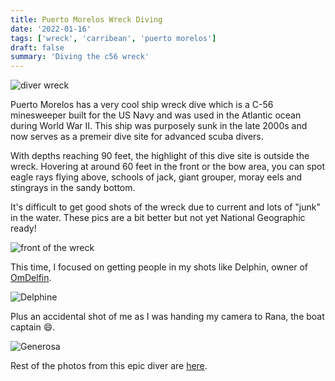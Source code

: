```yaml
---
title: Puerto Morelos Wreck Diving
date: '2022-01-16'
tags: ['wreck', 'carribean', 'puerto morelos']
draft: false
summary: 'Diving the c56 wreck'
---
```


<Image src="/static/images/c56-011522/diver_wreck.jpg" width={800} height={920} alt="diver wreck" />

Puerto Morelos has a very cool ship wreck dive which is a C-56 minesweeper built for the US Navy and was used in the Atlantic ocean during World War II. This ship was purposely sunk in the late 2000s and now serves as a premeir dive site for advanced scuba divers.

With depths reaching 90 feet, the highlight of this dive site is outside the wreck. Hovering at around 60 feet in the front or the bow area, you can spot eagle rays flying above, schools of jack, giant grouper, moray eels and stingrays in the sandy bottom.

It's difficult to get good shots of the wreck due to current and lots of "junk" in the water. These pics are a bit better but not yet National Geographic ready!

<Image
  src="/static/images/c56-011522/wreck_front.jpg"
  width={800}
  height={593}
  alt="front of the wreck"
/>

This time, I focused on getting people in my shots like Delphin, owner of [OmDelfin](https://omdelfin.com/).

<Image src="/static/images/c56-011522/delphine.jpg" width={800} height={588} alt="Delphine" />

Plus an accidental shot of me as I was handing my camera to Rana, the boat captain 😄.

<Image src="/static/images/c56-011522/gdiver.jpg" width={800} height={588} alt="Generosa" />

Rest of the photos from this epic diver are [here](https://lightroom.adobe.com/shares/34f12d580a2d40a8b8e8a3b4716cff3b).
